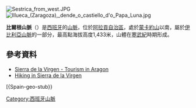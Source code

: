 [[Image:Sestrica_from_west.JPG|right]]
[[Image:Illueca_(Zaragoza),_dende_o_castiello_d'o_Papa_Luna.jpg|thumb]]

{{Coord|41|31|32|N|1|44|24|W|display=title}}

'''比爾根山脈'''（{{lang-es|Sierra de la Virgen}}）是[[西班牙|西班牙]]的[[山脈|山脈]]，位於[[阿拉貢自治區|阿拉貢自治區]]，處於[[蒙卡約山|蒙卡約山]]以南，屬於[[伊比利亞山脈|伊比利亞山脈]]的一部分，最高點海拔高度1,433米，山體在[[寒武紀|寒武紀]]時期形成。

==參考資料==
*[http://www.turismodezaragoza.es/provincia/naturaleza.php?item=119 Sierra de la Virgen - Tourism in Aragon] {{Wayback|url=http://www.turismodezaragoza.es/provincia/naturaleza.php?item=119 |date=20161122224743 }}
* [https://web.archive.org/web/20110528225458/http://derutas.wordpress.com/parajes/sierras/sierra-de-la-virgen/ Hiking in Sierra de la Virgen]

[{Spain-geo-stub}}
[[Category:西班牙山脈|Category:西班牙山脈]]